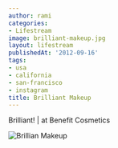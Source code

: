 ```yaml
---
author: rami
categories:
- Lifestream
image: brilliant-makeup.jpg
layout: lifestream
publishedAt: '2012-09-16'
tags:
- usa
- california
- san-francisco
- instagram
title: Brilliant Makeup
---
```


Brilliant! | at Benefit Cosmetics

![Brillian Makeup](/assets/images/content/lifestream/brilliant-makeup.jpg)
